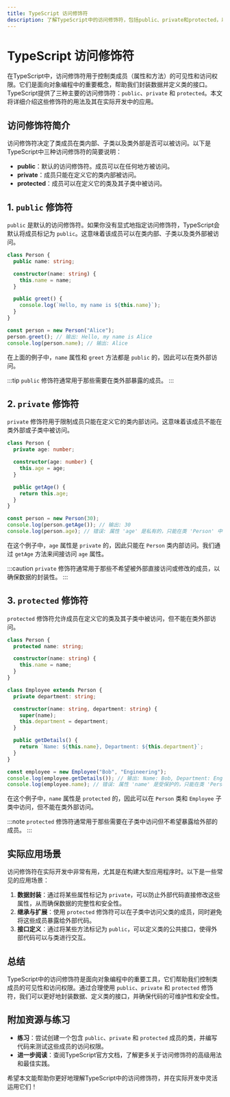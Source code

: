 ```yaml
---
title: TypeScript 访问修饰符
description: 了解TypeScript中的访问修饰符，包括public、private和protected，以及它们在面向对象编程中的应用。
---
```


# TypeScript 访问修饰符

在TypeScript中，访问修饰符用于控制类成员（属性和方法）的可见性和访问权限。它们是面向对象编程中的重要概念，帮助我们封装数据并定义类的接口。TypeScript提供了三种主要的访问修饰符：`public`、`private` 和 `protected`。本文将详细介绍这些修饰符的用法及其在实际开发中的应用。

## 访问修饰符简介

访问修饰符决定了类成员在类内部、子类以及类外部是否可以被访问。以下是TypeScript中三种访问修饰符的简要说明：

- **public**：默认的访问修饰符。成员可以在任何地方被访问。
- **private**：成员只能在定义它的类内部被访问。
- **protected**：成员可以在定义它的类及其子类中被访问。

## 1. `public` 修饰符

`public` 是默认的访问修饰符。如果你没有显式地指定访问修饰符，TypeScript会默认将成员标记为 `public`。这意味着该成员可以在类内部、子类以及类外部被访问。

```typescript
class Person {
  public name: string;

  constructor(name: string) {
    this.name = name;
  }

  public greet() {
    console.log(`Hello, my name is ${this.name}`);
  }
}

const person = new Person("Alice");
person.greet(); // 输出: Hello, my name is Alice
console.log(person.name); // 输出: Alice
```

在上面的例子中，`name` 属性和 `greet` 方法都是 `public` 的，因此可以在类外部访问。

:::tip
`public` 修饰符通常用于那些需要在类外部暴露的成员。
:::

## 2. `private` 修饰符

`private` 修饰符用于限制成员只能在定义它的类内部访问。这意味着该成员不能在类外部或子类中被访问。

```typescript
class Person {
  private age: number;

  constructor(age: number) {
    this.age = age;
  }

  public getAge() {
    return this.age;
  }
}

const person = new Person(30);
console.log(person.getAge()); // 输出: 30
console.log(person.age); // 错误: 属性 'age' 是私有的，只能在类 'Person' 中访问
```

在这个例子中，`age` 属性是 `private` 的，因此只能在 `Person` 类内部访问。我们通过 `getAge` 方法来间接访问 `age` 属性。

:::caution
`private` 修饰符通常用于那些不希望被外部直接访问或修改的成员，以确保数据的封装性。
:::

## 3. `protected` 修饰符

`protected` 修饰符允许成员在定义它的类及其子类中被访问，但不能在类外部访问。

```typescript
class Person {
  protected name: string;

  constructor(name: string) {
    this.name = name;
  }
}

class Employee extends Person {
  private department: string;

  constructor(name: string, department: string) {
    super(name);
    this.department = department;
  }

  public getDetails() {
    return `Name: ${this.name}, Department: ${this.department}`;
  }
}

const employee = new Employee("Bob", "Engineering");
console.log(employee.getDetails()); // 输出: Name: Bob, Department: Engineering
console.log(employee.name); // 错误: 属性 'name' 是受保护的，只能在类 'Person' 及其子类中访问
```

在这个例子中，`name` 属性是 `protected` 的，因此可以在 `Person` 类和 `Employee` 子类中访问，但不能在类外部访问。

:::note
`protected` 修饰符通常用于那些需要在子类中访问但不希望暴露给外部的成员。
:::

## 实际应用场景

访问修饰符在实际开发中非常有用，尤其是在构建大型应用程序时。以下是一些常见的应用场景：

1. **数据封装**：通过将某些属性标记为 `private`，可以防止外部代码直接修改这些属性，从而确保数据的完整性和安全性。
2. **继承与扩展**：使用 `protected` 修饰符可以在子类中访问父类的成员，同时避免将这些成员暴露给外部代码。
3. **接口定义**：通过将某些方法标记为 `public`，可以定义类的公共接口，使得外部代码可以与类进行交互。

## 总结

TypeScript中的访问修饰符是面向对象编程中的重要工具，它们帮助我们控制类成员的可见性和访问权限。通过合理使用 `public`、`private` 和 `protected` 修饰符，我们可以更好地封装数据、定义类的接口，并确保代码的可维护性和安全性。

## 附加资源与练习

- **练习**：尝试创建一个包含 `public`、`private` 和 `protected` 成员的类，并编写代码来测试这些成员的访问权限。
- **进一步阅读**：查阅TypeScript官方文档，了解更多关于访问修饰符的高级用法和最佳实践。

希望本文能帮助你更好地理解TypeScript中的访问修饰符，并在实际开发中灵活运用它们！